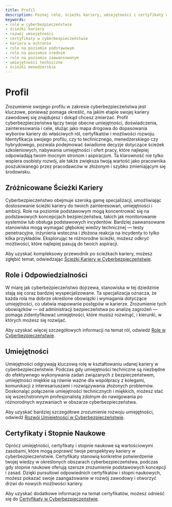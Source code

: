 ```yaml
---
title: Profil
description: Poznaj role, ścieżki kariery, umiejętności i certyfikaty w profilach dotyczących cyberbezpieczeństwa.
keywords:
- role w cyberbezpieczeństwie
- ścieżki kariery
- rozwój umiejętności
- certyfikaty w cyberbezpieczeństwie
- kariera w ochronie
- role na poziomie podstawowym
- role na poziomie średnim
- role na poziomie zaawansowanym
- umiejętności techniczne
- ścieżki menedżerskie
---
```


# Profil

Zrozumienie swojego profilu w zakresie cyberbezpieczeństwa jest kluczowe, ponieważ pomaga określić, na jakim etapie swojej kariery zawodowej się znajdujesz i dokąd chcesz zmierzać. Profil cyberbezpieczeństwa łączy twoje obecne umiejętności, doświadczenia, zainteresowania i cele, służąc jako mapa drogowa do dopasowania wyborów kariery do właściwych ról, certyfikatów i możliwości rozwoju. Identyfikacja swojego profilu, czy to technicznego, menedżerskiego czy hybrydowego, pozwala podejmować świadome decyzje dotyczące ścieżek szkoleniowych, nabywania umiejętności i ofert pracy, które najlepiej odpowiadają twoim mocnym stronom i aspiracjom. Ta klarowność nie tylko wspiera osobisty rozwój, ale także zwiększa twoją wartość jako pracownika poszukiwanego przez pracodawców w złożonym i szybko zmieniającym się środowisku.

## Zróżnicowane Ścieżki Kariery

Cyberbezpieczeństwo obejmuje szeroką gamę specjalizacji, umożliwiając dostosowanie ścieżki kariery do twoich zainteresowań, umiejętności i ambicji. Role na poziomie podstawowym mogą koncentrować się na podstawowych koncepcjach bezpieczeństwa, takich jak monitorowanie systemów lub obsługa podstawowych incydentów. Bardziej zaawansowane stanowiska mogą wymagać głębokiej wiedzy technicznej — testy penetracyjne, inżynieria wsteczna i złożona reakcja na incydenty to tylko kilka przykładów. Eksplorując te różnorodne ścieżki, możesz odkryć możliwości, które najlepiej pasują do twoich aspiracji.

Aby uzyskać kompleksowy przewodnik po ścieżkach kariery, możesz zgłębić temat, odwiedzając [Ścieżki Kariery w Cyberbezpieczeństwie](career/profile/career_paths).

## Role i Odpowiedzialności

W miarę jak cyberbezpieczeństwo dojrzewa, stanowiska w tej dziedzinie stają się coraz bardziej wyspecjalizowane. Ta specjalizacja oznacza, że każda rola ma dobrze określone obowiązki i wymagania dotyczące umiejętności, co ułatwia mapowanie postępów w karierze. Zrozumienie tych obowiązków — od administracji bezpieczeństwa po analizę zagrożeń — pomaga zidentyfikować umiejętności, które musisz rozwinąć, i kierunki, w których możesz się rozwijać.

Aby uzyskać więcej szczegółowych informacji na temat ról, odwiedź [Role w Cyberbezpieczeństwie](career/profile/roles).

## Umiejętności

Umiejętności odgrywają kluczową rolę w kształtowaniu udanej kariery w cyberbezpieczeństwie. Podczas gdy umiejętności techniczne są niezbędne do efektywnego wykonywania zadań związanych z bezpieczeństwem, umiejętności miękkie są równie ważne dla współpracy z kolegami, komunikacji z interesariuszami i rozwiązywania złożonych problemów. Doskonaląc połączenie umiejętności technicznych i miękkich, możesz stać się wszechstronnym profesjonalistą zdolnym do nawigowania po różnorodnych wyzwaniach w obszarze cyberbezpieczeństwa.

Aby uzyskać bardziej szczegółowe zrozumienie rozwoju umiejętności, odwiedź [Rozwój Umiejętności w Cyberbezpieczeństwie](career/profile/skill_development).

## Certyfikaty i Stopnie Naukowe

Oprócz umiejętności, certyfikaty i stopnie naukowe są wartościowymi zasobami, które mogą poprawić twoje perspektywy kariery w cyberbezpieczeństwie. Certyfikaty stanowią konkretne potwierdzenie twojej wiedzy w określonych obszarach cyberbezpieczeństwa, podczas gdy stopnie naukowe oferują szersze zrozumienie podstawowych koncepcji i zasad. Dzięki pursuitowi odpowiednich certyfikatów i stopni naukowych, możesz pokazać swoje zaangażowanie w rozwój zawodowy i otworzyć drzwi do nowych możliwości kariery.

Aby uzyskać dodatkowe informacje na temat certyfikatów, możesz odnieść się do [Certyfikaty w Cyberbezpieczeństwie](career/profile/certifications).